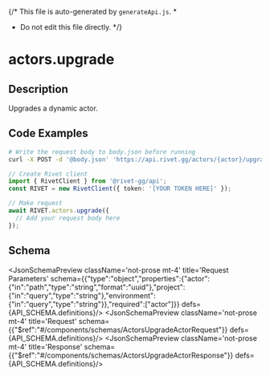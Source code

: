 {/* This file is auto-generated by `generateApi.js`.
  *
  * Do not edit this file directly.
  */}


# actors.upgrade

## Description
Upgrades a dynamic actor.

## Code Examples

<CodeGroup title='Request' tag='POST' label='https://api.rivet.gg/actors/{actor}/upgrade'>

```bash {{ "title": "cURL" }}
# Write the request body to body.json before running
curl -X POST -d '@body.json' 'https://api.rivet.gg/actors/{actor}/upgrade'


```

```ts
// Create Rivet client
import { RivetClient } from '@rivet-gg/api';
const RIVET = new RivetClient({ token: '[YOUR TOKEN HERE]' });

// Make request
await RIVET.actors.upgrade({
  // Add your request body here
});
```

</CodeGroup>

## Schema
<JsonSchemaPreview className='not-prose mt-4' title='Request Parameters' schema={{"type":"object","properties":{"actor":{"in":"path","type":"string","format":"uuid"},"project":{"in":"query","type":"string"},"environment":{"in":"query","type":"string"}},"required":["actor"]}} defs={API_SCHEMA.definitions}/>
<JsonSchemaPreview className='not-prose mt-4' title='Request' schema={{"$ref":"#/components/schemas/ActorsUpgradeActorRequest"}} defs={API_SCHEMA.definitions}/>
<JsonSchemaPreview className='not-prose mt-4' title='Response' schema={{"$ref":"#/components/schemas/ActorsUpgradeActorResponse"}} defs={API_SCHEMA.definitions}/>
